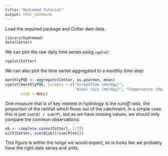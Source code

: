```yaml
---
title: "Hydromad Tutorial"
output: html_notebook
---
```


Load the required package and Cotter dam data.

```r
library(hydromad)
data(Cotter)
```

We can plot the raw daily time series using `xyplot`:
```r
xyplot(Cotter)
```
We can also plot the time series aggregated to a monthly time step:
```r
monthlyPQE <- aggregate(Cotter, as.yearmon, mean)
xyplot(monthlyPQE, screens = c("Streamflow (mm/day)",
                               "Areal rain (mm/day)", "Temperature (deg. C)"),
       xlab = NULL)
```
One measure that is of key interest in hydrology is the _runoff ratio_, the 
proportion of the rainfall which flows out of the catchment. In a simple case this is just `sum(Q) / sum(P)`, but as we have missing values, we should only compare
the common observations:
```r
ok <- complete.cases(Cotter[, 1:2])
with(Cotter, sum(Q[ok])/sum(P[ok]))
```
This figure is within the range we would expect, so is looks like we
probably have the right data series and units.



